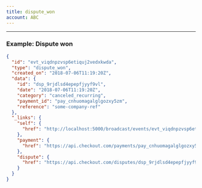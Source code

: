 ```yaml
---
title: dispute_won
account: ABC
---
```


---

### Example: Dispute won

```json
{
  "id": "evt_viqdnpzvsp6etiquj2vedxkwda",
  "type": "dispute_won",
  "created_on": "2018-07-06T11:19:20Z",
  "data": {
    "id": "dsp_9rjdlsd4epepfjyyf9vl",
    "date": "2018-07-06T11:19:20Z",
    "category": "canceled_recurring",
    "payment_id": "pay_cnhuomagalglgozxy5zm",
    "reference": "some-company-ref"
  },
  "_links": {
    "self": {
      "href": "http://localhost:5000/broadcast/events/evt_viqdnpzvsp6etiquj2vedxkwda"
    },
    "payment": {
      "href": "https://api.checkout.com/payments/pay_cnhuomagalglgozxy5zm"
    },
    "dispute": {
      "href": "https://api.checkout.com/disputes/dsp_9rjdlsd4epepfjyyf9vl"
    }
  }
}
```




